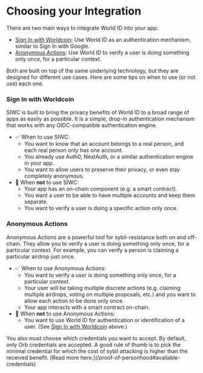 # Choosing your Integration

There are two main ways to integrate World ID into your app:
- [Sign In with Worldcoin](/quick-start/sign-in): Use World ID as an authentication mechanism, similar to Sign In with Google.
- [Anonymous Actions](/quick-start/aa): Use World ID to verify a user is doing something only once, for a particular context.

Both are built on top of the same underlying technology, but they are designed for different use cases. Here are some tips on when to use (or not use) each one.

### Sign In with Worldcoin
SIWC is built to bring the privacy benefits of World ID to a broad range of apps as easily as possible. It is a simple, drop-in authentication mechanism that works with any OIDC-compatible authentication engine.
- ✅ When to use SIWC:
  - You want to know that an account belongs to a real person, and each real person only has one account.
  - You already use Auth0, NextAuth, or a similar authentication engine in your app.
  - You want to allow users to preserve their privacy, or even stay completely anonymous.
- 🚫 When **not** to use SIWC:
  - Your app has an on-chain component (e.g. a smart contract).
  - You want a user to be able to have multiple accounts and keep them separate.
  - You want to verify a user is doing a specific action only once.

### Anonymous Actions
Anonymous Actions are a powerful tool for sybil-resistance both on and off-chain. They allow you to verify a user is doing something only once, for a particular context. For example, you can verify a person is claiming a particular airdrop just once.
- ✅ When to use Anonymous Actions:
  - You want to verify a user is doing something only once, for a particular context.
  - Your user will be taking multiple discrete actions (e.g. claiming multiple airdrops, voting on multiple proposals, etc.) and you want to allow each action to be done only once.
  - Your app interacts with a smart contract on-chain.
- 🚫 When **not** to use Anonymous Actions:
  - You want to use World ID for authentication or identification of a user. (See [Sign In with Worldcoin](#sign-in-with-worldcoin) above.)

<Note>
You also must choose which credentials you want to accept. By default, only Orb credentials are accepted. A good rule of thumb is to pick the minimal credential for which the cost of sybil attacking is higher than the received benefit. [Read more here.](/proof-of-personhood#available-credentials)
</Note>